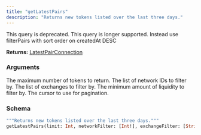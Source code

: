 ```yaml
---
title: "getLatestPairs"
description: "Returns new tokens listed over the last three days."
---
```


<Warning>
  This query is deprecated. This query is longer supported. Instead use filterPairs with sort order on createdAt DESC
</Warning>

**Returns:** [LatestPairConnection](/api-reference/types/latestpairconnection)

### Arguments

<ResponseField name="limit" type="Int">
  The maximum number of tokens to return.
</ResponseField>

<ResponseField name="networkFilter" type="[Int!]">
  The list of network IDs to filter by.
</ResponseField>

<ResponseField name="exchangeFilter" type="[String!]">
  The list of exchanges to filter by.
</ResponseField>

<ResponseField name="minLiquidityFilter" type="Int">
  The minimum amount of liquidity to filter by.
</ResponseField>

<ResponseField name="cursor" type="String">
  The cursor to use for pagination.
</ResponseField>

### Schema


```graphql 
"""Returns new tokens listed over the last three days."""
getLatestPairs(limit: Int, networkFilter: [Int!], exchangeFilter: [String!], minLiquidityFilter: Int, cursor: String): LatestPairConnection @deprecated(reason: "This query is longer supported. Instead use filterPairs with sort order on createdAt DESC")
```
